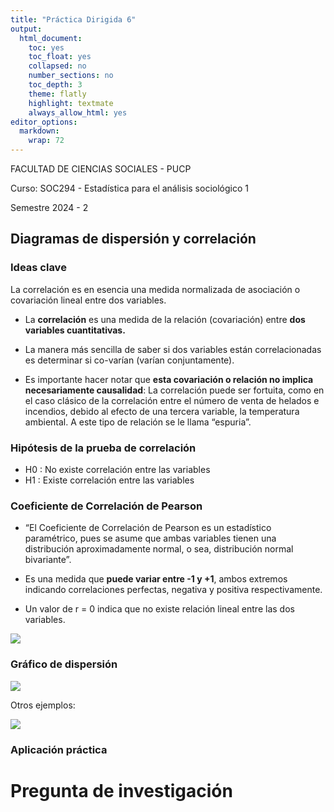 ```yaml
---
title: "Práctica Dirigida 6"
output:
  html_document:
    toc: yes
    toc_float: yes
    collapsed: no
    number_sections: no
    toc_depth: 3
    theme: flatly
    highlight: textmate
    always_allow_html: yes
editor_options: 
  markdown: 
    wrap: 72
---
```

FACULTAD DE CIENCIAS SOCIALES - PUCP

Curso: SOC294 - Estadística para el análisis sociológico 1

Semestre 2024 - 2

## **Diagramas de dispersión y correlación**

### Ideas clave

La correlación es en esencia una medida normalizada de asociación o covariación lineal entre dos variables.

-   La **correlación** es una medida de la relación (covariación) entre **dos variables cuantitativas.**

-   La manera más sencilla de saber si dos variables están correlacionadas es determinar si co-varían (varían conjuntamente).

-   Es importante hacer notar que **esta covariación o relación no implica necesariamente causalidad**: La correlación puede ser fortuita, como en el caso clásico de la correlación entre el número de venta de helados e incendios, debido al efecto de una tercera variable, la temperatura ambiental.
    A este tipo de relación se le llama "espuria".

### Hipótesis de la prueba de correlación

-   H0 : No existe correlación entre las variables
-   H1 : Existe correlación entre las variables

### Coeficiente de Correlación de Pearson

-   "El Coeficiente de Correlación de Pearson es un estadístico paramétrico, pues se asume que ambas variables tienen una distribución aproximadamente normal, o sea, distribución normal bivariante".

-   Es una medida que **puede variar entre -1 y +1**, ambos extremos indicando correlaciones perfectas, negativa y positiva respectivamente.

-   Un valor de r = 0 indica que no existe relación lineal entre las dos variables.

![](G1.png)

### Gráfico de dispersión

![](G2.png)

Otros ejemplos:

![](G3.png)

### Aplicación práctica

# Pregunta de investigación



